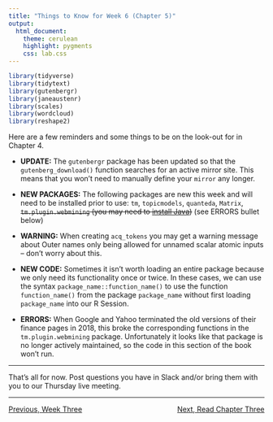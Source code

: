 ```yaml
---
title: "Things to Know for Week 6 (Chapter 5)"
output: 
  html_document:
    theme: cerulean
    highlight: pygments
    css: lab.css
---
```


```r
library(tidyverse)
library(tidytext)
library(gutenbergr)
library(janeaustenr)
library(scales)
library(wordcloud)
library(reshape2)
```

Here are a few reminders and some things to be on the look-out for in Chapter 4.

  + **UPDATE:** The `gutenbergr` package has been updated so that the `gutenberg_download()` function searches for an active mirror site. This means that you won't need to manually define your `mirror` any longer.
  
  + **NEW PACKAGES:** The following packages are new this week and will need to be installed prior to use: `tm`, `topicmodels`, `quanteda`, `Matrix`, <strike>`tm.plugin.webmining` (you may need to [install Java](https://www.java.com/en/){target="_blank"})</strike> (see ERRORS bullet below)
  
  + **WARNING:** When creating `acq_tokens` you may get a warning message about Outer names only being allowed for unnamed scalar atomic inputs -- don't worry about this.
  
  + **NEW CODE:** Sometimes it isn't worth loading an entire package because we only need its functionality once or twice. In these cases, we can use the syntax `package_name::function_name()` to use the function `function_name()` from the package `package_name` without first loading `package_name` into our R Session.
  
  + **ERRORS:** When Google and Yahoo terminated the old versions of their finance pages in 2018, this broke the corresponding functions in the `tm.plugin.webmining` package. Unfortunately it looks like that package is no longer actively maintained, so the code in this section of the book won't run.
  

  
***

That's all for now. Post questions you have in Slack and/or bring them with you to our Thursday live meeting.

***

<p style = "text-align:left;">[Previous, Week Three](https://agmath.github.io/FacultyUpskilling/2021_NLP/)
<span style = "float:right;">[Next, Read Chapter Three](https://www.tidytextmining.com/tfidf.html)</span>
</p>
